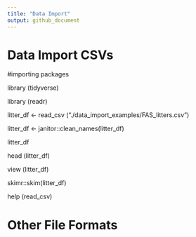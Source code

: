```yaml
---
title: "Data Import"
output: github_document
---
```


# Data Import CSVs


#importing packages


library (tidyverse)

library (readr)

litter_df <- read_csv ("./data_import_examples/FAS_litters.csv")

litter_df <- janitor::clean_names(litter_df)

litter_df

head (litter_df)

view (litter_df)

skimr::skim(litter_df)


help (read_csv)

# Other File Formats



